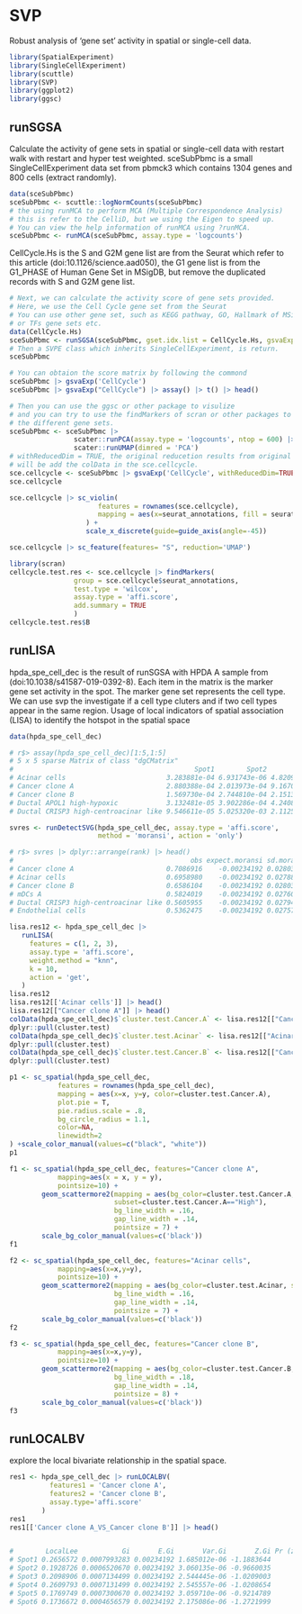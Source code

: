 # SVP
Robust analysis of 'gene set' activity in spatial or single-cell data.

```r
library(SpatialExperiment)
library(SingleCellExperiment)
library(scuttle)
library(SVP)
library(ggplot2)
library(ggsc)
```

## runSGSA
Calculate the activity of gene sets in spatial or single-cell data with restart walk with restart and hyper test weighted.
sceSubPbmc is a small SingleCellExperiment data set from pbmck3 which contains 1304 genes and 800 cells (extract randomly).
```r
data(sceSubPbmc)
sceSubPbmc <- scuttle::logNormCounts(sceSubPbmc)
# the using runMCA to perform MCA (Multiple Correspondence Analysis)
# this is refer to the CelliD, but we using the Eigen to speed up.
# You can view the help information of runMCA using ?runMCA.
sceSubPbmc <- runMCA(sceSubPbmc, assay.type = 'logcounts')
```


CellCycle.Hs is the S and G2M gene list are from the Seurat which refer to this article (doi:10.1126/science.aad050), the G1 gene list is from the G1_PHASE of Human Gene Set in MSigDB, but remove the duplicated records with S and G2M gene list.
```r
# Next, we can calculate the activity score of gene sets provided.
# Here, we use the Cell Cycle gene set from the Seurat 
# You can use other gene set, such as KEGG pathway, GO, Hallmark of MSigDB
# or TFs gene sets etc.
data(CellCycle.Hs)
sceSubPbmc <- runSGSA(sceSubPbmc, gset.idx.list = CellCycle.Hs, gsvaExp.name = 'CellCycle')
# Then a SVPE class which inherits SingleCellExperiment, is return.
sceSubPbmc
```

```r
# You can obtaion the score matrix by following the commond
sceSubPbmc |> gsvaExp('CellCycle') 
sceSubPbmc |> gsvaExp("CellCycle") |> assay() |> t() |> head()
```

```r
# Then you can use the ggsc or other package to visulize
# and you can try to use the findMarkers of scran or other packages to identify
# the different gene sets.   
sceSubPbmc <- sceSubPbmc |> 
                scater::runPCA(assay.type = 'logcounts', ntop = 600) |>
                scater::runUMAP(dimred = 'PCA')
# withReducedDim = TRUE, the original reducetion results from original gene features
# will be add the colData in the sce.cellcycle.
sce.cellcycle <- sceSubPbmc |> gsvaExp('CellCycle', withReducedDim=TRUE)
sce.cellcycle
```

```r
sce.cellcycle |> sc_violin(
                      features = rownames(sce.cellcycle), 
                      mapping = aes(x=seurat_annotations, fill = seurat_annotations)
                   ) + 
                   scale_x_discrete(guide=guide_axis(angle=-45))
```

```r
sce.cellcycle |> sc_feature(features= "S", reduction='UMAP')
```

```r
library(scran)
cellcycle.test.res <- sce.cellcycle |> findMarkers(
                group = sce.cellcycle$seurat_annotations, 
                test.type = 'wilcox', 
                assay.type = 'affi.score', 
                add.summary = TRUE
                )
cellcycle.test.res$B
```

## runLISA
hpda_spe_cell_dec is the result of runSGSA with HPDA A sample from (doi:10.1038/s41587-019-0392-8). 
Each item in the matrix is the marker gene set activity in the spot. The marker gene set represents the cell type.
We can use svp the investigate if a cell type cluters and if two cell types appear in the same region.
Usage of local indicators of spatial association (LISA) to identify the hotspot in the spatial space
```r
data(hpda_spe_cell_dec)

# r$> assay(hpda_spe_cell_dec)[1:5,1:5]
# 5 x 5 sparse Matrix of class "dgCMatrix"
#                                             Spot1        Spot2        Spot3        Spot4        Spot5
# Acinar cells                         3.283881e-04 6.931743e-06 4.820951e-05 1.882577e-03 9.269843e-04
# Cancer clone A                       2.880388e-04 2.013973e-04 9.167013e-05 9.642225e-05 6.704812e-05
# Cancer clone B                       1.569730e-04 2.744810e-04 2.151324e-04 1.502651e-05 4.283322e-06
# Ductal APOL1 high-hypoxic            3.132481e-05 3.902286e-04 4.240874e-05 3.140970e-06 1.464118e-04
# Ductal CRISP3 high-centroacinar like 9.546611e-05 5.025320e-03 2.112512e-03 1.140155e-03 3.873088e-03

svres <- runDetectSVG(hpda_spe_cell_dec, assay.type = 'affi.score', 
                      method = 'moransi', action = 'only') 

# r$> svres |> dplyr::arrange(rank) |> head()
#                                            obs expect.moransi sd.moransi Z.moransi        pvalue          padj rank
# Cancer clone A                       0.7086916    -0.00234192 0.02803920  25.35855 3.616015e-142 7.232030e-141    1
# Acinar cells                         0.6958980    -0.00234192 0.02788076  25.04379 1.020141e-138 1.020141e-137    2
# Cancer clone B                       0.6586104    -0.00234192 0.02803039  23.57985 3.102650e-123 2.068434e-122    3
# mDCs A                               0.5824019    -0.00234192 0.02760394  21.18334 6.801396e-100  3.400698e-99    4
# Ductal CRISP3 high-centroacinar like 0.5605955    -0.00234192 0.02794187  20.14673  1.437344e-90  5.749375e-90    5
# Endothelial cells                    0.5362475    -0.00234192 0.02757573  19.53128  2.976221e-85  9.920735e-85    6
```


```r
lisa.res12 <- hpda_spe_cell_dec |>
   runLISA(
     features = c(1, 2, 3), 
     assay.type = 'affi.score',
     weight.method = "knn",
     k = 10,
     action = 'get',
   )
lisa.res12
lisa.res12[['Acinar cells']] |> head()
lisa.res12[["Cancer clone A"]] |> head()
colData(hpda_spe_cell_dec)$`cluster.test.Cancer.A` <- lisa.res12[["Cancer clone A"]] |>
dplyr::pull(cluster.test)
colData(hpda_spe_cell_dec)$`cluster.test.Acinar` <- lisa.res12[["Acinar cells"]] |>
dplyr::pull(cluster.test)
colData(hpda_spe_cell_dec)$`cluster.test.Cancer.B` <- lisa.res12[["Cancer clone B"]] |>
dplyr::pull(cluster.test)
```

```r
p1 <- sc_spatial(hpda_spe_cell_dec,
            features = rownames(hpda_spe_cell_dec),
            mapping = aes(x=x, y=y, color=cluster.test.Cancer.A),
            plot.pie = T,
            pie.radius.scale = .8,
            bg_circle_radius = 1.1,
            color=NA,
            linewidth=2
) +scale_color_manual(values=c("black", "white"))
p1
```


```r
f1 <- sc_spatial(hpda_spe_cell_dec, features="Cancer clone A",
            mapping=aes(x = x, y = y),
            pointsize=10) + 
        geom_scattermore2(mapping = aes(bg_color=cluster.test.Cancer.A, 
                          subset=cluster.test.Cancer.A=="High"),
                          bg_line_width = .16,
                          gap_line_width = .14,
                          pointsize = 7) +
        scale_bg_color_manual(values=c('black'))
f1
```


```r

f2 <- sc_spatial(hpda_spe_cell_dec, features="Acinar cells",
            mapping=aes(x=x,y=y),
            pointsize=10) +
        geom_scattermore2(mapping = aes(bg_color=cluster.test.Acinar, subset=cluster.test.Acinar=="High"),
                          bg_line_width = .16,
                          gap_line_width = .14,
                          pointsize = 7) +
        scale_bg_color_manual(values=c('black'))
f2
```



```r
f3 <- sc_spatial(hpda_spe_cell_dec, features="Cancer clone B",
            mapping=aes(x=x,y=y),
            pointsize=10) +
        geom_scattermore2(mapping = aes(bg_color=cluster.test.Cancer.B, subset=cluster.test.Cancer.B=="High"),
                          bg_line_width = .18,
                          gap_line_width = .14,
                          pointsize = 8) +
        scale_bg_color_manual(values=c('black'))
f3
```


## runLOCALBV
explore the local bivariate relationship in the spatial space.
```r
res1 <- hpda_spe_cell_dec |> runLOCALBV(
          features1 = 'Cancer clone A', 
          features2 = 'Cancer clone B', 
          assay.type='affi.score'
        )
res1
res1[['Cancer clone A_VS_Cancer clone B']] |> head()


#        LocalLee           Gi       E.Gi       Var.Gi       Z.Gi Pr (z > E(Gi)) cluster.no.test cluster.test
# Spot1 0.2656572 0.0007993283 0.00234192 1.685012e-06 -1.1883644      0.8826551             Low       NoSign
# Spot2 0.1928726 0.0006520670 0.00234192 3.060135e-06 -0.9660035      0.8329788             Low       NoSign
# Spot3 0.2098906 0.0007134499 0.00234192 2.544445e-06 -1.0209003      0.8463492             Low       NoSign
# Spot4 0.2609793 0.0007131499 0.00234192 2.545557e-06 -1.0208654      0.8463409             Low       NoSign
# Spot5 0.1769749 0.0007300670 0.00234192 3.059710e-06 -0.9214789      0.8215998             Low       NoSign
# Spot6 0.1736672 0.0004656579 0.00234192 2.175086e-06 -1.2721999      0.8983489             Low       NoSign
```